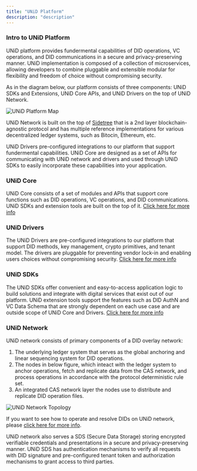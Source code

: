 ```yaml
---
title: "UNiD Platform"
description: "description"
---
```


### Intro to UNiD Platform

UNiD platform provides fundermental capabilities of DID operations, VC operations, and DID communications in a secure and privacy-preserving manner. UNiD implementation is composed of a collection of microservices, allowing developers to combine pluggable and extensible modular for flexibility and freedom of choice without compromising security.

As in the diagram below, our platform consists of three components: UNiD SDKs and Extensions, UNiD Core APIs, and UNiD Drivers on the top of UNiD Network.

![UNiD Platform Map](./assets/unid-map-2020.png)

UNiD Network is built on the top of [Sidetree](https://identity.foundation/sidetree/spec/) that is a 2nd layer blockchain-agnostic protocol and has multiple reference implementations for various decentralized ledger systems, such as Bitocin, Ethereum, etc.

UNiD Drivers pre-configured integrations to our platform that support fundermental capabilities. UNiD Core are designed as a set of APIs for communicating with UNiD network and drivers and used through UNiD SDKs to easily incorporate these capabilities into your application.

### UNiD Core

UNiD Core consists of a set of modules and APIs that support core functions such as DID operations, VC operations, and DID communications. UNiD SDKs and extension tools are built on the top of it. [Click here for more info](/unid/1-core)

### UNiD Drivers

The UNiD Drivers are pre-configured integrations to our platform that support DID methods, key management, crypto primitives, and tenant model. The drivers are pluggable for preventing vendor lock-in and enabling users choices without compromising security. [Click here for more info](/unid/2-drivers)

### UNiD SDKs

The UNiD SDKs offer convenient and easy-to-access application logic to build solutions and integrate with digital services that exist out of our platform. UNiD extension tools support the features such as DID AuthN and VC Data Schema that are strongly dependent on each use case and are outside scope of UNiD Core and Drivers. [Click here for more info](/unid/3-extensions)

### UNiD Network

UNiD network consists of primary components of a DID overlay network:

1. The underlying ledger system that serves as the global anchoring and linear sequencing system for DID operations.
2. The nodes in below figure, which inteact with the ledger system to anchor operations, fetch and replicate data from the CAS network, and process operations in accordance with the protocol deterministic rule set.
3. An integrated CAS network layer the nodes use to distribute and replicate DID operation files.

![UNiD Network Topology](./assets/unid-network.png)

If you want to see how to operate and resolve DIDs on UNiD network, please [click here for more info]().

UNiD network also serves a SDS (Secure Data Storage) storing encrypted verifiable credentials and presentations in a secure and privacy-preserving manner. UNiD SDS has authentication mechanisms to verify all requests with DID signature and pre-configured tenant token and authorization mechanisms to grant access to third parties.

<!--
![UNiD SDS Example](./assets/unid-sds-example.png)
-->
